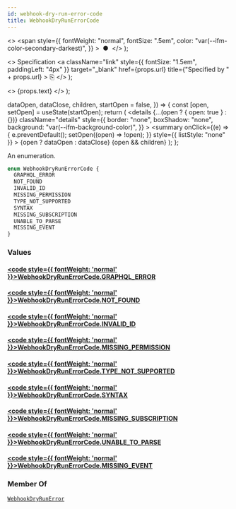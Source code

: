 ```yaml
---
id: webhook-dry-run-error-code
title: WebhookDryRunErrorCode
---
```


  <>
    <span
      style={{
        fontWeight: "normal",
        fontSize: ".5em",
        color: "var(--ifm-color-secondary-darkest)",
      }}
    >
      &nbsp;●&nbsp;
    </span>
  </>
);

  <>
    Specification
    <a
      className="link"
      style={{ fontSize: "1.5em", paddingLeft: "4px" }}
      target="\_blank"
      href={props.url}
      title={"Specified by " + props.url}
    >
      ⎘
    </a>
  </>
);

  <>
    <span className={props.class}>{props.text}</span>
  </>
);


  dataOpen,
  dataClose,
  children,
  startOpen = false,
}) => {
  const [open, setOpen] = useState(startOpen);
  return (
    <details
      {...(open ? { open: true } : {})}
      className="details"
      style={{
        border: "none",
        boxShadow: "none",
        background: "var(--ifm-background-color)",
      }}
    >
      <summary
        onClick={(e) => {
          e.preventDefault();
          setOpen((open) => !open);
        }}
        style={{ listStyle: "none" }}
      >
        {open ? dataOpen : dataClose}
      </summary>
      {open && children}
    </details>
  );
};

An enumeration.

```graphql
enum WebhookDryRunErrorCode {
  GRAPHQL_ERROR
  NOT_FOUND
  INVALID_ID
  MISSING_PERMISSION
  TYPE_NOT_SUPPORTED
  SYNTAX
  MISSING_SUBSCRIPTION
  UNABLE_TO_PARSE
  MISSING_EVENT
}
```

### Values

#### [<code style={{ fontWeight: 'normal' }}>WebhookDryRunErrorCode.<b>GRAPHQL_ERROR</b></code>](#)

>

#### [<code style={{ fontWeight: 'normal' }}>WebhookDryRunErrorCode.<b>NOT_FOUND</b></code>](#)

>

#### [<code style={{ fontWeight: 'normal' }}>WebhookDryRunErrorCode.<b>INVALID_ID</b></code>](#)

>

#### [<code style={{ fontWeight: 'normal' }}>WebhookDryRunErrorCode.<b>MISSING_PERMISSION</b></code>](#)

>

#### [<code style={{ fontWeight: 'normal' }}>WebhookDryRunErrorCode.<b>TYPE_NOT_SUPPORTED</b></code>](#)

>

#### [<code style={{ fontWeight: 'normal' }}>WebhookDryRunErrorCode.<b>SYNTAX</b></code>](#)

>

#### [<code style={{ fontWeight: 'normal' }}>WebhookDryRunErrorCode.<b>MISSING_SUBSCRIPTION</b></code>](#)

>

#### [<code style={{ fontWeight: 'normal' }}>WebhookDryRunErrorCode.<b>UNABLE_TO_PARSE</b></code>](#)

>

#### [<code style={{ fontWeight: 'normal' }}>WebhookDryRunErrorCode.<b>MISSING_EVENT</b></code>](#)

>

### Member Of

[`WebhookDryRunError`](../../../api-reference/webhooks/objects/webhook-dry-run-error) <Badge class="badge badge--secondary" text="object"/>
